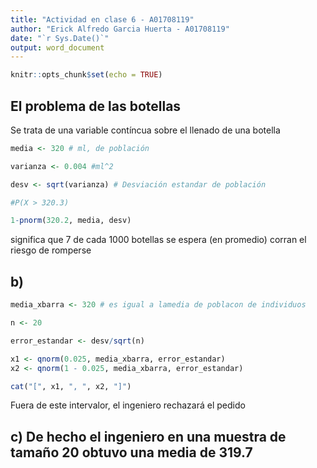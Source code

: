 ---
title: "Actividad en clase 6 - A01708119"
author: "Erick Alfredo Garcia Huerta - A01708119"
date: "`r Sys.Date()`"
output: word_document
---

```{r setup, include=FALSE}
knitr::opts_chunk$set(echo = TRUE)
```

## El problema de las botellas

Se trata de una variable contíncua sobre el llenado de una botella
```{r}
media <- 320 # ml, de población

varianza <- 0.004 #ml^2

desv <- sqrt(varianza) # Desviación estandar de población

#P(X > 320.3)

1-pnorm(320.2, media, desv)

```

significa que 7 de cada 1000 botellas se espera (en promedio) corran el riesgo de romperse

## b)
```{r}
media_xbarra <- 320 # es igual a lamedia de poblacon de individuos

n <- 20

error_estandar <- desv/sqrt(n)

x1 <- qnorm(0.025, media_xbarra, error_estandar)
x2 <- qnorm(1 - 0.025, media_xbarra, error_estandar)

cat("[", x1, ", ", x2, "]")
```

Fuera de este intervalor, el ingeniero rechazará el pedido

## c) De hecho el ingeniero en una muestra de tamaño 20 obtuvo una media de 319.7

